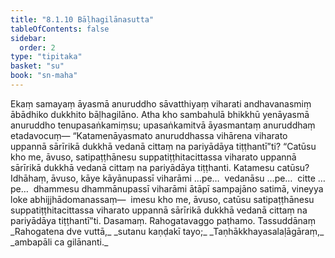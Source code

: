 ```yaml
---
title: "8.1.10 Bāḷhagilānasutta"
tableOfContents: false
sidebar:
  order: 2
type: "tipitaka"
basket: "su"
book: "sn-maha"
---
```



<DynamicBreadcrumb />

<Division number="908" book="sn-maha">

<Paragraph number="1586" book="sn-maha">
Ekaṃ samayaṃ āyasmā anuruddho sāvatthiyaṃ viharati andhavanasmiṃ ābādhiko dukkhito bāḷhagilāno. Atha kho sambahulā bhikkhū yenāyasmā anuruddho tenupasaṅkamiṃsu; upasaṅkamitvā āyasmantaṃ anuruddhaṃ etadavocuṃ—
</Paragraph>

<Paragraph number="1587" book="sn-maha">
“Katamenāyasmato anuruddhassa vihārena viharato uppannā sārīrikā dukkhā vedanā cittaṃ na pariyādāya tiṭṭhantī”ti? “Catūsu kho me, āvuso, satipaṭṭhānesu suppatiṭṭhitacittassa viharato uppannā sārīrikā dukkhā vedanā cittaṃ na pariyādāya tiṭṭhanti. Katamesu catūsu? Idhāhaṃ, āvuso, kāye kāyānupassī viharāmi …pe…  vedanāsu …pe…  citte …pe…  dhammesu dhammānupassī viharāmi ātāpī sampajāno satimā, vineyya loke abhijjhādomanassaṃ—  imesu kho me, āvuso, catūsu satipaṭṭhānesu suppatiṭṭhitacittassa viharato uppannā sārīrikā dukkhā vedanā cittaṃ na pariyādāya tiṭṭhantī”ti.

</Paragraph>
</Division>

<Paragraph number="1588" type="center" book="sn-maha">
Dasamaṃ.



</Paragraph>

<Paragraph number="1589" type="center" book="sn-maha">
Rahogatavaggo paṭhamo.



</Paragraph>

<Paragraph number="1590" type="center" book="sn-maha">
Tassuddānaṃ


</Paragraph>

<Paragraph number="1591" type="verses" book="sn-maha">
_Rahogatena dve vuttā,_  
_sutanu kaṇḍakī tayo;_  
_Taṇhākkhayasalaḷāgāraṃ,_  
_ambapāli ca gilānanti._
</Paragraph>